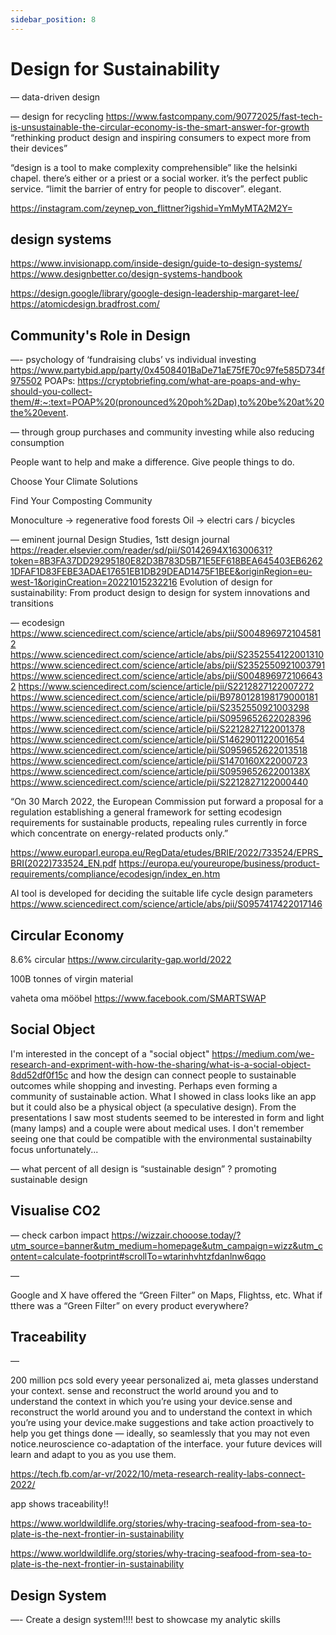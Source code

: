 ```yaml
---
sidebar_position: 8
---
```


# Design for Sustainability

— data-driven design

—
design for recycling
https://www.fastcompany.com/90772025/fast-tech-is-unsustainable-the-circular-economy-is-the-smart-answer-for-growth
“rethinking product design and inspiring consumers to expect more from their devices”

“design is a tool to make complexity comprehensible” like the helsinki chapel. there’s either or a priest or a social worker. it’s the perfect public service. “limit the barrier of entry for people to discover”. elegant.

https://instagram.com/zeynep_von_flittner?igshid=YmMyMTA2M2Y=



## design systems
https://www.invisionapp.com/inside-design/guide-to-design-systems/
https://www.designbetter.co/design-systems-handbook

https://design.google/library/google-design-leadership-margaret-lee/
https://atomicdesign.bradfrost.com/


## Community's Role in Design

—-
psychology of ‘fundraising clubs’ vs individual investing
https://www.partybid.app/party/0x4508401BaDe71aE75fE70c97fe585D734f975502
POAPs:
https://cryptobriefing.com/what-are-poaps-and-why-should-you-collect-them/#:~:text=POAP%20(pronounced%20poh%2Dap),to%20be%20at%20the%20event.



—
through group purchases and community investing while also reducing consumption


People want to help and make a difference. Give people things to do.

Choose Your Climate Solutions

Find Your Composting Community

Monoculture -> regenerative food forests
Oil -> electri cars / bicycles


—
eminent journal Design Studies, 1stt design journal
https://reader.elsevier.com/reader/sd/pii/S0142694X16300631?token=8B3FA37DD29295180E82D3B783D5B71E5EF618BEA645403EB62621DFAF1D83FEBE3ADAE17651EB1DB29DEAD1475F1BEE&originRegion=eu-west-1&originCreation=20221015232216
Evolution of design for sustainability: From
product design to design for system
innovations and transitions

—
ecodesign
https://www.sciencedirect.com/science/article/abs/pii/S0048969721045812
https://www.sciencedirect.com/science/article/abs/pii/S2352554122001310
https://www.sciencedirect.com/science/article/abs/pii/S2352550921003791
https://www.sciencedirect.com/science/article/abs/pii/S0048969721066432
https://www.sciencedirect.com/science/article/pii/S2212827122007272
https://www.sciencedirect.com/science/article/pii/B9780128198179000181
https://www.sciencedirect.com/science/article/pii/S2352550921003298
https://www.sciencedirect.com/science/article/pii/S0959652622028396
https://www.sciencedirect.com/science/article/pii/S2212827122001378
https://www.sciencedirect.com/science/article/pii/S1462901122001654
https://www.sciencedirect.com/science/article/pii/S0959652622013518
https://www.sciencedirect.com/science/article/pii/S1470160X22000723
https://www.sciencedirect.com/science/article/pii/S095965262200138X
https://www.sciencedirect.com/science/article/pii/S2212827122000440


“On 30 March 2022, the European Commission put forward a proposal for a regulation establishing a general framework for setting ecodesign requirements for sustainable products, repealing rules currently in force which concentrate on energy-related products only.”

https://www.europarl.europa.eu/RegData/etudes/BRIE/2022/733524/EPRS_BRI(2022)733524_EN.pdf
https://europa.eu/youreurope/business/product-requirements/compliance/ecodesign/index_en.htm


AI tool is developed for deciding the suitable life cycle design parameters
https://www.sciencedirect.com/science/article/abs/pii/S0957417422017146


## Circular Economy
8.6% circular
https://www.circularity-gap.world/2022

100B tonnes of virgin material


vaheta oma mööbel
https://www.facebook.com/SMARTSWAP




## Social Object

I'm interested in the concept of a "social object" https://medium.com/we-research-and-expriment-with-how-the-sharing/what-is-a-social-object-8dd52df0f15c and how the design can connect people to sustainable outcomes while shopping and investing. Perhaps even forming a community of sustainable action. What I showed in class looks like an app but it could also be a physical object (a speculative design). From the presentations I saw most students seemed to be interested in form and light (many lamps) and a couple were about medical uses. I don't remember seeing one that could be compatible with the environmental sustainabilty focus unfortunately...

—
what percent of all design is “sustainable design” ? promoting sustainable design

## Visualise CO2

—
check carbon impact
https://wizzair.chooose.today/?utm_source=banner&utm_medium=homepage&utm_campaign=wizz&utm_content=calculate-footprint#scrollTo=wtarinhvhtzfdanlnw6qqo

—

Google and X have offered the “Green Filter” on Maps, Flightss, etc. What if tthere was a “Green Filter” on every product everywhere?



## Traceability

—

200 million pcs sold every yeear
personalized ai, meta glasses understand your context. sense and reconstruct the world around you and to understand the context in which you’re using your device.sense and reconstruct the world around you and to understand the context in which you’re using your device.make suggestions and take action proactively to help you get things done — ideally, so seamlessly that you may not even notice.neuroscience co-adaptation of the interface. your future devices will learn and adapt to you as you use them.

https://tech.fb.com/ar-vr/2022/10/meta-research-reality-labs-connect-2022/

app shows traceability!!

https://www.worldwildlife.org/stories/why-tracing-seafood-from-sea-to-plate-is-the-next-frontier-in-sustainability


https://www.worldwildlife.org/stories/why-tracing-seafood-from-sea-to-plate-is-the-next-frontier-in-sustainability



## Design System
—-
Create a design system!!!! best to showcase my analytic skills

